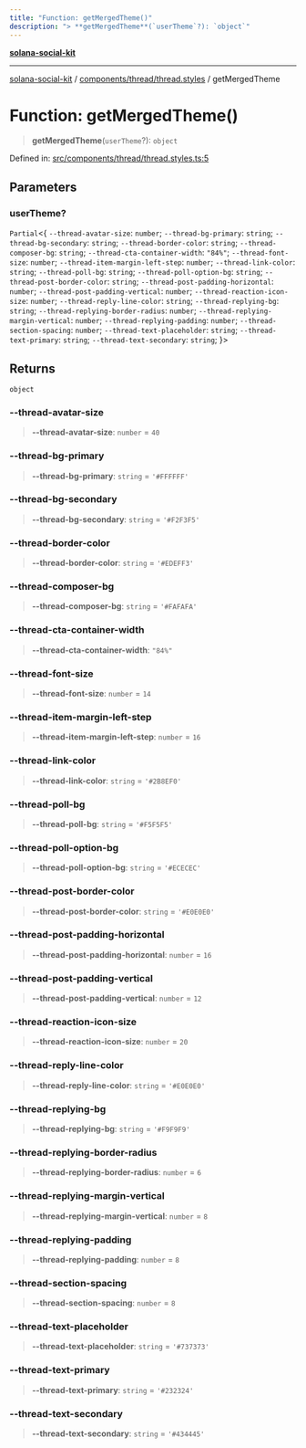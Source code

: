 ```yaml
---
title: "Function: getMergedTheme()"
description: "> **getMergedTheme**(`userTheme`?): `object`"
---
```


[**solana-social-kit**](../../../../README.mdx)

***

[solana-social-kit](../../../../README.mdx) / [components/thread/thread.styles](../README.mdx) / getMergedTheme

# Function: getMergedTheme()

> **getMergedTheme**(`userTheme`?): `object`

Defined in: [src/components/thread/thread.styles.ts:5](https://github.com/SendArcade/solana-social-starter/blob/bd4b3556b8f469c27ebb06f4df65b3a36b43ba3b/src/components/thread/thread.styles.ts#L5)

## Parameters

### userTheme?

`Partial`\<\{ `--thread-avatar-size`: `number`; `--thread-bg-primary`: `string`; `--thread-bg-secondary`: `string`; `--thread-border-color`: `string`; `--thread-composer-bg`: `string`; `--thread-cta-container-width`: `"84%"`; `--thread-font-size`: `number`; `--thread-item-margin-left-step`: `number`; `--thread-link-color`: `string`; `--thread-poll-bg`: `string`; `--thread-poll-option-bg`: `string`; `--thread-post-border-color`: `string`; `--thread-post-padding-horizontal`: `number`; `--thread-post-padding-vertical`: `number`; `--thread-reaction-icon-size`: `number`; `--thread-reply-line-color`: `string`; `--thread-replying-bg`: `string`; `--thread-replying-border-radius`: `number`; `--thread-replying-margin-vertical`: `number`; `--thread-replying-padding`: `number`; `--thread-section-spacing`: `number`; `--thread-text-placeholder`: `string`; `--thread-text-primary`: `string`; `--thread-text-secondary`: `string`; \}\>

## Returns

`object`

### --thread-avatar-size

> **--thread-avatar-size**: `number` = `40`

### --thread-bg-primary

> **--thread-bg-primary**: `string` = `'#FFFFFF'`

### --thread-bg-secondary

> **--thread-bg-secondary**: `string` = `'#F2F3F5'`

### --thread-border-color

> **--thread-border-color**: `string` = `'#EDEFF3'`

### --thread-composer-bg

> **--thread-composer-bg**: `string` = `'#FAFAFA'`

### --thread-cta-container-width

> **--thread-cta-container-width**: `"84%"`

### --thread-font-size

> **--thread-font-size**: `number` = `14`

### --thread-item-margin-left-step

> **--thread-item-margin-left-step**: `number` = `16`

### --thread-link-color

> **--thread-link-color**: `string` = `'#2B8EF0'`

### --thread-poll-bg

> **--thread-poll-bg**: `string` = `'#F5F5F5'`

### --thread-poll-option-bg

> **--thread-poll-option-bg**: `string` = `'#ECECEC'`

### --thread-post-border-color

> **--thread-post-border-color**: `string` = `'#E0E0E0'`

### --thread-post-padding-horizontal

> **--thread-post-padding-horizontal**: `number` = `16`

### --thread-post-padding-vertical

> **--thread-post-padding-vertical**: `number` = `12`

### --thread-reaction-icon-size

> **--thread-reaction-icon-size**: `number` = `20`

### --thread-reply-line-color

> **--thread-reply-line-color**: `string` = `'#E0E0E0'`

### --thread-replying-bg

> **--thread-replying-bg**: `string` = `'#F9F9F9'`

### --thread-replying-border-radius

> **--thread-replying-border-radius**: `number` = `6`

### --thread-replying-margin-vertical

> **--thread-replying-margin-vertical**: `number` = `8`

### --thread-replying-padding

> **--thread-replying-padding**: `number` = `8`

### --thread-section-spacing

> **--thread-section-spacing**: `number` = `8`

### --thread-text-placeholder

> **--thread-text-placeholder**: `string` = `'#737373'`

### --thread-text-primary

> **--thread-text-primary**: `string` = `'#232324'`

### --thread-text-secondary

> **--thread-text-secondary**: `string` = `'#434445'`
